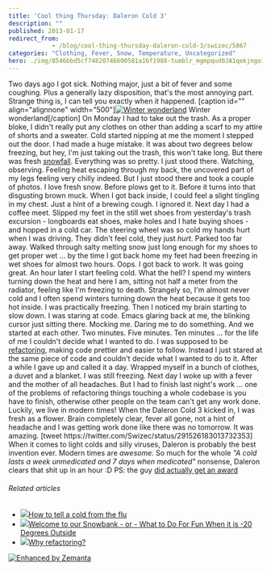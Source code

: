 ```yaml
---
title: 'Cool thing Thursday: Daleron Cold 3'
description: ""
published: 2013-01-17
redirect_from: 
            - /blog/cool-thing-thursday-daleron-cold-3/swizec/5867
categories: "Clothing, Fever, Snow, Temperature, Uncategorized"
hero: ./img/8546bbd5cf74820746600581a16f1988-tumblr_mgmpqud0JA1qekjngo1_500.jpg
---
```

Two days ago I got sick. Nothing major, just a bit of fever and some coughing. Plus a generally lazy disposition, that's the most annoying part. Strange thing is, I can tell you exactly when it happened. \[caption id="" align="alignnone" width="500"][![Winter wonderland](./img/8546bbd5cf74820746600581a16f1988-tumblr_mgmpqud0JA1qekjngo1_500.jpg "Winter wonderland")](http://instagram.com/p/UeZJwtExgk/) Winter wonderland\[/caption] On Monday I had to take out the trash. As a proper bloke, I didn't really put any clothes on other than adding a scarf to my attire of shorts and a sweater. Cold started nipping at me the moment I stepped out the door. I had made a huge mistake. It was about two degrees below freezing, but hey, I'm just taking out the trash, this won't take long. But there was fresh [snowfall](http://en.wikipedia.org/wiki/Snow "Snow"). Everything was so pretty. I just stood there. Watching, observing. Feeling heat escaping through my back, the uncovered part of my legs feeling very chilly indeed. But I just stood there and took a couple of photos. I love fresh snow. Before plows get to it. Before it turns into that disgusting brown muck. When I got back inside, I could feel a slight tingling in my chest. Just a hint of a brewing cough. I ignored it. Next day I had a coffee meet. Slipped my feet in the still wet shoes from yesterday's trash excursion - longboards eat shoes, make holes and I hate buying shoes - and hopped in a cold car. The steering wheel was so cold my hands hurt when I was driving. They didn't feel cold, they just _hurt_. Parked too far away. Walked through salty melting snow just long enough for my shoes to get proper wet ... by the time I got back home my feet had been freezing in wet shoes for almost two hours. Oops. I got back to work. It was going great. An hour later I start feeling cold. What the hell? I spend my winters turning down the heat and here I am, sitting not half a meter from the radiator, feeling like I'm freezing to death. Strangely so, I'm almost never cold and I often spend winters turning down the heat because it gets too hot inside. I was practically freezing. Then I noticed my brain starting to slow down. I was staring at code. Emacs glaring back at me, the blinking cursor just sitting there. Mocking me. Daring me to do something. And we started at each other. Two minutes. Five minutes. Ten minutes ... for the life of me I couldn't decide what I wanted to do. I was supposed to be [refactoring](http://en.wikipedia.org/wiki/Code_refactoring "Code refactoring"), making code prettier and easier to follow. Instead I just stared at the same piece of code and couldn't decide what I wanted to do to it. After a while I gave up and called it a day. Wrapped myself in a bunch of clothes, a duvet and a blanket. I was still freezing. Next day I woke up with a fever and the mother of all headaches. But I had to finish last night's work ... one of the problems of refactoring things touching a whole codebase is you have to finish, otherwise other people on the team can't get any work done. Luckily, we live in modern times! When the Daleron Cold 3 kicked in, I was fresh as a flower. Brain completely clear, fever all gone, not a hint of headache and I was getting work done like there was no tomorrow. It was amazing. \[tweet https&#x3A;//twitter.com/Swizec/status/291526183013732353] When it comes to light colds and silly viruses, Daleron is probably the best invention ever. Modern times are _awesome._ So much for the whole _"A cold lasts a week unmedicated and 7 days when medicated"_ nonsense, Daleron clears that shit up in an hour :D PS: the guy [did actually get an award](http://en.wikipedia.org/wiki/Harmon_Northrop_Morse)

###### Related articles

- [![](http://i.zemanta.com/137285557_80_80.jpg)](http://www.wfaa.com/news/health/How-to-tell-a-cold-from-the-flu-186353402.html)[How to tell a cold from the flu](http://www.wfaa.com/news/health/How-to-tell-a-cold-from-the-flu-186353402.html)
- [![](http://i.zemanta.com/138820116_80_80.jpg)](http://www.tarasviewoftheworld.com/2013/01/welcome-to-our-snowbank-or-what-to-do.html)[Welcome to our Snowbank - or - What to Do For Fun When it is -20 Degrees Outside](http://www.tarasviewoftheworld.com/2013/01/welcome-to-our-snowbank-or-what-to-do.html)
- [![](http://i.zemanta.com/132929898_80_80.jpg)](http://brunopedro.com/2012/12/18/why-refactoring/)[Why refactoring?](http://brunopedro.com/2012/12/18/why-refactoring/)

[![Enhanced by Zemanta](http://img.zemanta.com/zemified_e.png?x-id=47b85ec1-8463-4e6e-b5ed-814e53f58f6f)](http://www.zemanta.com/?px "Enhanced by Zemanta")